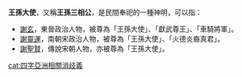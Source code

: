 '''王孫大使'''，又稱'''王孫三相公'''，是民間奉祀的一種神明，可以指：

*[[謝玄|謝玄]]，東晉政治人物，被尊為「王孫大使」、「獻武尊王」、「車騎將軍」。
*[[謝靈運|謝靈運]]，南朝宋政治人物，被尊為「王孫大使」、「火德炎裔真君」。
*[[謝聖賢|謝聖賢]]，傳說宋朝人物，亦被尊為「王孫大使」。

{{消歧義}}

[[cat:四字亞洲相關消歧義|cat:四字亞洲相關消歧義]]